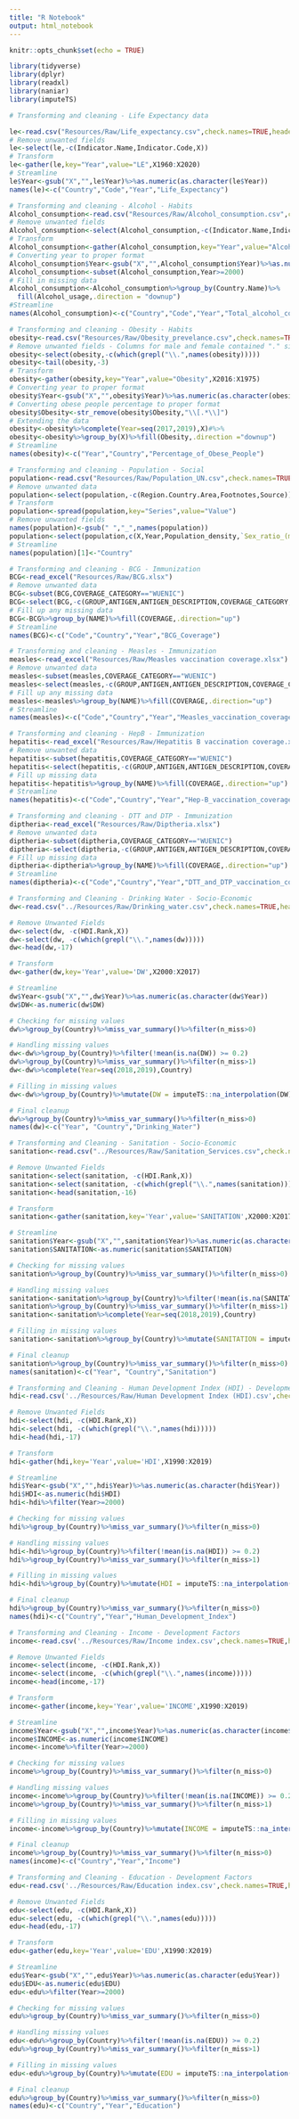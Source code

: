 ```yaml
---
title: "R Notebook"
output: html_notebook
---
```


```r
knitr::opts_chunk$set(echo = TRUE)
```


```r
library(tidyverse)
library(dplyr)
library(readxl)
library(naniar)
library(imputeTS)
```


```r
# Transforming and cleaning - Life Expectancy data

le<-read.csv("Resources/Raw/Life_expectancy.csv",check.names=TRUE,header = TRUE, sep = ",", stringsAsFactors = FALSE, skip = 4)
# Remove unwanted fields
le<-select(le,-c(Indicator.Name,Indicator.Code,X))
# Transform
le<-gather(le,key="Year",value="LE",X1960:X2020)
# Streamline
le$Year<-gsub("X","",le$Year)%>%as.numeric(as.character(le$Year))
names(le)<-c("Country","Code","Year","Life_Expectancy")
```


```r
# Transforming and cleaning - Alcohol - Habits
Alcohol_consumption<-read.csv("Resources/Raw/Alcohol_consumption.csv",check.names=TRUE,header = TRUE, sep = ",", stringsAsFactors = FALSE, skip = 4)
# Remove unwanted fields
Alcohol_consumption<-select(Alcohol_consumption,-c(Indicator.Name,Indicator.Code,X))
# Transform
Alcohol_consumption<-gather(Alcohol_consumption,key="Year",value="Alcohol_usage",X1960:X2020)
# Converting year to proper format
Alcohol_consumption$Year<-gsub("X","",Alcohol_consumption$Year)%>%as.numeric(as.character(Alcohol_consumption$Year))
Alcohol_consumption<-subset(Alcohol_consumption,Year>=2000)
# Fill in missing data
Alcohol_consumption<-Alcohol_consumption%>%group_by(Country.Name)%>%
  fill(Alcohol_usage,.direction = "downup")
#Streamline
names(Alcohol_consumption)<-c("Country","Code","Year","Total_alcohol_consumption_per_capita")
```


```r
# Transforming and cleaning - Obesity - Habits
obesity<-read.csv("Resources/Raw/Obesity_prevelance.csv",check.names=TRUE,header = TRUE, sep = ",", stringsAsFactors = FALSE)
# Remove unwanted fields - Columns for male and female contained "." since they were repeats
obesity<-select(obesity,-c(which(grepl("\\.",names(obesity)))))
obesity<-tail(obesity,-3)
# Transform
obesity<-gather(obesity,key="Year",value="Obesity",X2016:X1975)
# Converting year to proper format
obesity$Year<-gsub("X","",obesity$Year)%>%as.numeric(as.character(obesity$Year))
# Converting obese people percentage to proper format
obesity$Obesity<-str_remove(obesity$Obesity,"\\[.*\\]")
# Extending the data
obesity<-obesity%>%complete(Year=seq(2017,2019),X)#%>%
obesity<-obesity%>%group_by(X)%>%fill(Obesity,.direction ="downup")
# Streamline
names(obesity)<-c("Year","Country","Percentage_of_Obese_People")

```


```r
# Transforming and cleaning - Population - Social
population<-read.csv("Resources/Raw/Population_UN.csv",check.names=TRUE,header = TRUE, sep = ",", stringsAsFactors = FALSE,skip=1)
# Remove unwanted data
population<-select(population,-c(Region.Country.Area,Footnotes,Source))
# Transform
population<-spread(population,key="Series",value="Value")
# Remove unwanted fields
names(population)<-gsub(" ","_",names(population))
population<-select(population,c(X,Year,Population_density,`Sex_ratio_(males_per_100_females)`))
# Streamline
names(population)[1]<-"Country"


```

```r
# Transforming and cleaning - BCG - Immunization
BCG<-read_excel("Resources/Raw/BCG.xlsx")
# Remove unwanted data
BCG<-subset(BCG,COVERAGE_CATEGORY=="WUENIC")
BCG<-select(BCG,-c(GROUP,ANTIGEN,ANTIGEN_DESCRIPTION,COVERAGE_CATEGORY,COVERAGE_CATEGORY_DESCRIPTION,TARGET_NUMBER,DOSES))
# Fill up any missing data
BCG<-BCG%>%group_by(NAME)%>%fill(COVERAGE,.direction="up")
# Streamline
names(BCG)<-c("Code","Country","Year","BCG_Coverage")
```


```r
# Transforming and cleaning - Measles - Immunization
measles<-read_excel("Resources/Raw/Measles vaccination coverage.xlsx")
# Remove unwanted data
measles<-subset(measles,COVERAGE_CATEGORY=="WUENIC")
measles<-select(measles,-c(GROUP,ANTIGEN,ANTIGEN_DESCRIPTION,COVERAGE_CATEGORY,COVERAGE_CATEGORY_DESCRIPTION,TARGET_NUMBER,DOSES))
# Fill up any missing data
measles<-measles%>%group_by(NAME)%>%fill(COVERAGE,.direction="up")
# Streamline
names(measles)<-c("Code","Country","Year","Measles_vaccination_coverage")

```


```r
# Transforming and cleaning - HepB - Immunization
hepatitis<-read_excel("Resources/Raw/Hepatitis B vaccination coverage.xlsx")
# Remove unwanted data
hepatitis<-subset(hepatitis,COVERAGE_CATEGORY=="WUENIC")
hepatitis<-select(hepatitis,-c(GROUP,ANTIGEN,ANTIGEN_DESCRIPTION,COVERAGE_CATEGORY,COVERAGE_CATEGORY_DESCRIPTION,TARGET_NUMBER,DOSES))
# Fill up missing data
hepatitis<-hepatitis%>%group_by(NAME)%>%fill(COVERAGE,.direction="up")
# Streamline
names(hepatitis)<-c("Code","Country","Year","Hep-B_vaccination_coverage")
```


```r
# Transforming and cleaning - DTT and DTP - Immunization
diptheria<-read_excel("Resources/Raw/Diptheria.xlsx")
# Remove unwanted data
diptheria<-subset(diptheria,COVERAGE_CATEGORY=="WUENIC")
diptheria<-select(diptheria,-c(GROUP,ANTIGEN,ANTIGEN_DESCRIPTION,COVERAGE_CATEGORY,COVERAGE_CATEGORY_DESCRIPTION,TARGET_NUMBER,DOSES))
# Fill up missing data
diptheria<-diptheria%>%group_by(NAME)%>%fill(COVERAGE,.direction="up")
# Streamline
names(diptheria)<-c("Code","Country","Year","DTT_and_DTP_vaccination_coverage")
```

```r
# Transforming and Cleaning - Drinking Water - Socio-Economic
dw<-read.csv("../Resources/Raw/Drinking_water.csv",check.names=TRUE,header = TRUE, sep = ",", stringsAsFactors = FALSE, skip = 6)

# Remove Unwanted Fields
dw<-select(dw, -c(HDI.Rank,X))
dw<-select(dw, -c(which(grepl("\\.",names(dw)))))
dw<-head(dw,-17)

# Transform
dw<-gather(dw,key='Year',value='DW',X2000:X2017)

# Streamline
dw$Year<-gsub("X","",dw$Year)%>%as.numeric(as.character(dw$Year))
dw$DW<-as.numeric(dw$DW)

# Checking for missing values
dw%>%group_by(Country)%>%miss_var_summary()%>%filter(n_miss>0)

# Handling missing values
dw<-dw%>%group_by(Country)%>%filter(!mean(is.na(DW)) >= 0.2)
dw%>%group_by(Country)%>%miss_var_summary()%>%filter(n_miss>1)
dw<-dw%>%complete(Year=seq(2018,2019),Country)

# Filling in missing values
dw<-dw%>%group_by(Country)%>%mutate(DW = imputeTS::na_interpolation(DW))

# Final cleanup
dw%>%group_by(Country)%>%miss_var_summary()%>%filter(n_miss>0)
names(dw)<-c("Year", "Country","Drinking_Water")

```

```r
# Transforming and Cleaning - Sanitation - Socio-Economic
sanitation<-read.csv("../Resources/Raw/Sanitation_Services.csv",check.names=TRUE,header = TRUE, sep = ",", stringsAsFactors = FALSE, skip = 6)

# Remove Unwanted Fields
sanitation<-select(sanitation, -c(HDI.Rank,X))
sanitation<-select(sanitation, -c(which(grepl("\\.",names(sanitation)))))
sanitation<-head(sanitation,-16)

# Transform
sanitation<-gather(sanitation,key='Year',value='SANITATION',X2000:X2017)

# Streamline
sanitation$Year<-gsub("X","",sanitation$Year)%>%as.numeric(as.character(sanitation$Year))
sanitation$SANITATION<-as.numeric(sanitation$SANITATION)

# Checking for missing values
sanitation%>%group_by(Country)%>%miss_var_summary()%>%filter(n_miss>0)

# Handling missing values
sanitation<-sanitation%>%group_by(Country)%>%filter(!mean(is.na(SANITATION)) >= 0.2)
sanitation%>%group_by(Country)%>%miss_var_summary()%>%filter(n_miss>1)
sanitation<-sanitation%>%complete(Year=seq(2018,2019),Country)

# Filling in missing values
sanitation<-sanitation%>%group_by(Country)%>%mutate(SANITATION = imputeTS::na_interpolation(SANITATION))

# Final cleanup
sanitation%>%group_by(Country)%>%miss_var_summary()%>%filter(n_miss>0)
names(sanitation)<-c("Year", "Country","Sanitation")
```

```r
# Transforming and Cleaning - Human Development Index (HDI) - Development Factors
hdi<-read.csv('../Resources/Raw/Human Development Index (HDI).csv',check.names=TRUE,header=TRUE,sep=',',stringsAsFactors=FALSE,skip=5)

# Remove Unwanted Fields
hdi<-select(hdi, -c(HDI.Rank,X))
hdi<-select(hdi, -c(which(grepl("\\.",names(hdi)))))
hdi<-head(hdi,-17)

# Transform
hdi<-gather(hdi,key='Year',value='HDI',X1990:X2019)

# Streamline
hdi$Year<-gsub("X","",hdi$Year)%>%as.numeric(as.character(hdi$Year))
hdi$HDI<-as.numeric(hdi$HDI)
hdi<-hdi%>%filter(Year>=2000)

# Checking for missing values
hdi%>%group_by(Country)%>%miss_var_summary()%>%filter(n_miss>0)

# Handling missing values
hdi<-hdi%>%group_by(Country)%>%filter(!mean(is.na(HDI)) >= 0.2)
hdi%>%group_by(Country)%>%miss_var_summary()%>%filter(n_miss>1)

# Filling in missing values
hdi<-hdi%>%group_by(Country)%>%mutate(HDI = imputeTS::na_interpolation(HDI))

# Final cleanup
hdi%>%group_by(Country)%>%miss_var_summary()%>%filter(n_miss>0)
names(hdi)<-c("Country","Year","Human_Development_Index")
```

```r
# Transforming and Cleaning - Income - Development Factors
income<-read.csv('../Resources/Raw/Income index.csv',check.names=TRUE,header=TRUE,sep=',',stringsAsFactors=FALSE,skip=5)

# Remove Unwanted Fields
income<-select(income, -c(HDI.Rank,X))
income<-select(income, -c(which(grepl("\\.",names(income)))))
income<-head(income,-17)

# Transform
income<-gather(income,key='Year',value='INCOME',X1990:X2019)

# Streamline
income$Year<-gsub("X","",income$Year)%>%as.numeric(as.character(income$Year))
income$INCOME<-as.numeric(income$INCOME)
income<-income%>%filter(Year>=2000)

# Checking for missing values
income%>%group_by(Country)%>%miss_var_summary()%>%filter(n_miss>0)

# Handling missing values
income<-income%>%group_by(Country)%>%filter(!mean(is.na(INCOME)) >= 0.2)
income%>%group_by(Country)%>%miss_var_summary()%>%filter(n_miss>1)

# Filling in missing values
income<-income%>%group_by(Country)%>%mutate(INCOME = imputeTS::na_interpolation(INCOME))

# Final cleanup
income%>%group_by(Country)%>%miss_var_summary()%>%filter(n_miss>0)
names(income)<-c("Country","Year","Income")
```

```r
# Transforming and Cleaning - Education - Development Factors
edu<-read.csv('../Resources/Raw/Education index.csv',check.names=TRUE,header=TRUE,sep=',',stringsAsFactors=FALSE,skip=5)

# Remove Unwanted Fields
edu<-select(edu, -c(HDI.Rank,X))
edu<-select(edu, -c(which(grepl("\\.",names(edu)))))
edu<-head(edu,-17)

# Transform
edu<-gather(edu,key='Year',value='EDU',X1990:X2019)

# Streamline
edu$Year<-gsub("X","",edu$Year)%>%as.numeric(as.character(edu$Year))
edu$EDU<-as.numeric(edu$EDU)
edu<-edu%>%filter(Year>=2000)

# Checking for missing values
edu%>%group_by(Country)%>%miss_var_summary()%>%filter(n_miss>0)

# Handling missing values
edu<-edu%>%group_by(Country)%>%filter(!mean(is.na(EDU)) >= 0.2)
edu%>%group_by(Country)%>%miss_var_summary()%>%filter(n_miss>1)

# Filling in missing values
edu<-edu%>%group_by(Country)%>%mutate(EDU = imputeTS::na_interpolation(EDU))

# Final cleanup
edu%>%group_by(Country)%>%miss_var_summary()%>%filter(n_miss>0)
names(edu)<-c("Country","Year","Education")
```

